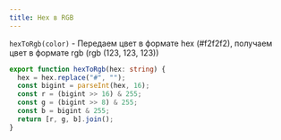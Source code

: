 ```yaml
---
title: Hex в RGB
---
```


`hexToRgb(color)` -
Передаем цвет в формате hex (#f2f2f2), получаем цвет в формате rgb (rgb (123, 123, 123)) 

```ts
export function hexToRgb(hex: string) {
  hex = hex.replace("#", "");
  const bigint = parseInt(hex, 16);
  const r = (bigint >> 16) & 255;
  const g = (bigint >> 8) & 255;
  const b = bigint & 255;
  return [r, g, b].join();
}
```